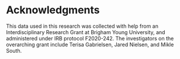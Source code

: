 # Acknowledgments {.unnumbered}

This data used in this research was collected with help from an Interdisciplinary Research Grant at Brigham Young University, and administered under IRB protocol F2020-242. The investigators on the overarching grant include Terisa Gabrielsen, Jared Nielsen, and Mikle South.

<!-- Graphics in the document are produced with multiple R packages [@modelsummary; @plm]. -->

<!-- ## Author Contribution Statement {.unnumbered} -->

<!-- ```{r contrib, results = 'asis', message=FALSE, echo=FALSE} -->
<!-- library(CRediTas) -->
<!-- # crt <- template_create(authors = c("Gregory S. Macfarlane", -->
<!-- #                                    "Emily K. Youngs", -->
<!-- #                                    "Gillian Martin", -->
<!-- #                                    "Jared A. Nielsen")) -->
<!-- # fix(crt) -->
<!-- # readr::write_csv(crt, "author_contributions.csv") -->
<!-- crt <- readr::read_csv("author_contributions.csv", show_col_types = FALSE) -->
<!-- ``` -->

<!-- `r cras_write(crt, markdown = TRUE)` -->
